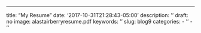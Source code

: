 ---
title: "My Resume"
date: '2017-10-31T21:28:43-05:00'
description: ''
draft: no
image: alastairberryresume.pdf
keywords: ''
slug: blog9
categories:
- ''
- ''
